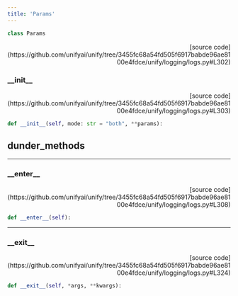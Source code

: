 ```yaml
---
title: 'Params'
---
```


```python
class Params
```

<p align="right">[source code](https://github.com/unifyai/unify/tree/3455fc68a54fd505f6917babde96ae8100e4fdce/unify/logging/logs.py#L302)</p>



### \_\_init\_\_

<p align="right">[source code](https://github.com/unifyai/unify/tree/3455fc68a54fd505f6917babde96ae8100e4fdce/unify/logging/logs.py#L303)</p>

```python
def __init__(self, mode: str = "both", **params):
```



## dunder_methods

---

### \_\_enter\_\_

<p align="right">[source code](https://github.com/unifyai/unify/tree/3455fc68a54fd505f6917babde96ae8100e4fdce/unify/logging/logs.py#L308)</p>

```python
def __enter__(self):
```



---

### \_\_exit\_\_

<p align="right">[source code](https://github.com/unifyai/unify/tree/3455fc68a54fd505f6917babde96ae8100e4fdce/unify/logging/logs.py#L324)</p>

```python
def __exit__(self, *args, **kwargs):
```

